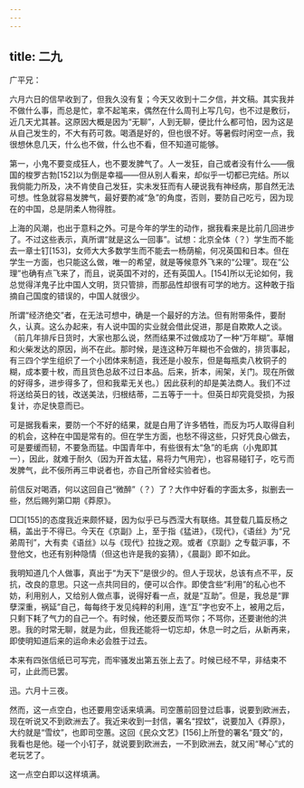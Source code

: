 ```yaml
---
---
---
```

title: 二九
---




广平兄：

六月六日的信早收到了，但我久没有复；今天又收到十二夕信，并文稿。其实我并不做什么事，而总是忙，拿不起笔来，偶然在什么周刊上写几句，也不过是敷衍，近几天尤其甚。这原因大概是因为“无聊”，人到无聊，便比什么都可怕，因为这是从自己发生的，不大有药可救。喝酒是好的，但也很不好。等暑假时闲空一点，我很想休息几天，什么也不做，什么也不看，但不知道可能够。

第一，小鬼不要变成狂人，也不要发脾气了。人一发狂，自己或者没有什么——俄国的梭罗古勃[152]以为倒是幸福——但从别人看来，却似乎一切都已完结。所以我倘能力所及，决不肯使自己发狂，实未发狂而有人硬说我有神经病，那自然无法可想。性急就容易发脾气，最好要酌减“急”的角度，否则，要防自己吃亏，因为现在的中国，总是阴柔人物得胜。

上海的风潮，也出于意料之外。可是今年的学生的动作，据我看来是比前几回进步了。不过这些表示，真所谓“就是这么一回事”。试想：北京全体（？）学生而不能去一章士钉[153]，女师大大多数学生而不能去一杨荫榆，何况英国和日本。但在学生一方面，也只能这么做，唯一的希望，就是等候意外飞来的“公理”。现在“公理”也确有点飞来了，而且，说英国不对的，还有英国人。[154]所以无论如何，我总觉得洋鬼子比中国人文明，货只管排，而那品性却很有可学的地方。这种敢于指摘自己国度的错误的，中国人就很少。

所谓“经济绝交”者，在无法可想中，确是一个最好的方法。但有附带条件，要耐久，认真。这么办起来，有人说中国的实业就会借此促进，那是自欺欺人之谈。（前几年排斥日货时，大家也那么说，然而结果不过做成功了一种“万年糊”。草帽和火柴发达的原因，尚不在此。那时候，是连这种万年糊也不会做的，排货事起，有三四个学生组织了一个小团体来制造，我还是小股东，但是每瓶卖八枚铜子的糊，成本要十枚，而且货色总敌不过日本品。后来，折本，闹架，关门。现在所做的好得多，进步得多了，但和我辈无关也。）因此获利的却是美法商人。我们不过将送给英日的钱，改送美法，归根结蒂，二五等于一十。但英日却究竟受损，为报复计，亦足快意而已。

可是据我看来，要防一个不好的结果，就是白用了许多牺牲，而反为巧人取得自利的机会，这种在中国是常有的。但在学生方面，也愁不得这些，只好凭良心做去，可是要缓而韧，不要急而猛。中国青年中，有些很有太“急”的毛病（小鬼即其一），因此，就难于耐久（因为开首太猛，易将力气用完），也容易碰钉子，吃亏而发脾气，此不佞所再三申说者也，亦自己所曾经实验者也。

前信反对喝酒，何以这回自己“微醉”（？）了？大作中好看的字面太多，拟删去一些，然后赐列第□期《莽原》。

□□[155]的态度我近来颇怀疑，因为似乎已与西滢大有联络。其登载几篇反杨之稿，盖出于不得已。今天在《京副》上，至于指《猛进》，《现代》，《语丝》为“兄弟周刊”，大有卖《语丝》以与《现代》拉拢之观。或者《京副》之专载沪事，不登他文，也还有别种隐情（但这也许是我的妄猜），《晨副》即不如此。

我明知道几个人做事，真出于“为天下”是很少的。但人于现状，总该有点不平，反抗，改良的意思。只这一点共同目的，便可以合作。即使含些“利用”的私心也不妨，利用别人，又给别人做点事，说得好看一点，就是“互助”。但是，我总是“罪孽深重，祸延”自己，每每终于发见纯粹的利用，连“互”字也安不上，被用之后，只剩下耗了气力的自己一个。有时候，他还要反而骂你；不骂你，还要谢他的洪恩。我的时常无聊，就是为此，但我还能将一切忘却，休息一时之后，从新再来，即使明知道后来的运命未必会胜于过去。

本来有四张信纸已可写完，而牢骚发出第五张上去了。时候已经不早，非结束不可，止此而已罢。

迅。六月十三夜。

然而，这一点空白，也还要用空话来填满。司空蕙前回登过启事，说要到欧洲去，现在听说又不到欧洲去了。我近来收到一封信，署名“捏蚊”，说要加入《莽原》，大约就是“雪纹”，也即司空蕙。这回《民众文艺》[156]上所登的署名“聂文”的，我看也是他。碰一个小钉子，就说要到欧洲去，一不到欧洲去，就又闹“琴心”式的老玩艺了。

这一点空白即以这样填满。